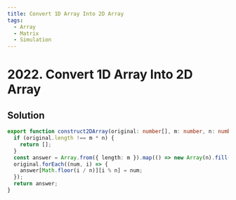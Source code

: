 ```yaml
---
title: Convert 1D Array Into 2D Array
tags:
  - Array
  - Matrix
  - Simulation
---
```


# 2022. Convert 1D Array Into 2D Array

<Badges>
  <LevelBadge level="easy" />
  <TopicBadge name="Array" slug="array" />
  <TopicBadge name="Matrix" slug="matrix" />
  <TopicBadge name="Simulation" slug="simulation" />
</Badges>

## Solution

```typescript filename="solution.ts" copy
export function construct2DArray(original: number[], m: number, n: number): number[][] {
  if (original.length !== m * n) {
    return [];
  }
  const answer = Array.from({ length: m }).map(() => new Array(n).fill(0));
  original.forEach((num, i) => {
    answer[Math.floor(i / n)][i % n] = num;
  });
  return answer;
}
```

<ProblemLink
  codingSite="leetcode"
  href="https://leetcode.com/problems/convert-1d-array-into-2d-array"
  title="Convert 1D Array Into 2D Array"
/>
